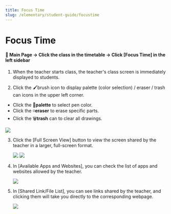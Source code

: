 ```yaml
---
title: Focus Time
slug: /elementary/student-guide/focustime
---
```



# Focus Time

#### 📍 Main Page → Click the class in the timetable → Click [Focus Time] in the left sidebar

1. When the teacher starts class, the teacher's class screen is immediately displayed to students.

2. Click the 🖌️brush icon to display palette (color selection) / eraser / trash can icons in the upper left corner.

- Click the 🎨**palette** to select pen color.
- Click the ◽️**eraser** to erase specific parts.
- Click the 🗑️**trash** can to clear all drawings.

<Image src="/img/en/elementary/student/09-01.jpg" size="lg" />

3. Click the [Full Screen View] button to view the screen shared by the teacher in a larger, full-screen format.

   <Image src="/img/en/elementary/student/09-02.jpg" size="lg" />
   <Image src="/img/en/elementary/student/09-03.jpg" size="lg" />

4. In [Available Apps and Websites], you can check the list of apps and websites allowed by the teacher.

   <Image src="/img/en/elementary/student/09-04.jpg" size="lg" />

5. In [Shared Link/File List], you can see links shared by the teacher, and clicking them will take you directly to the corresponding webpage.

   <Image src="/img/en/elementary/student/09-05.jpg" size="lg" />
